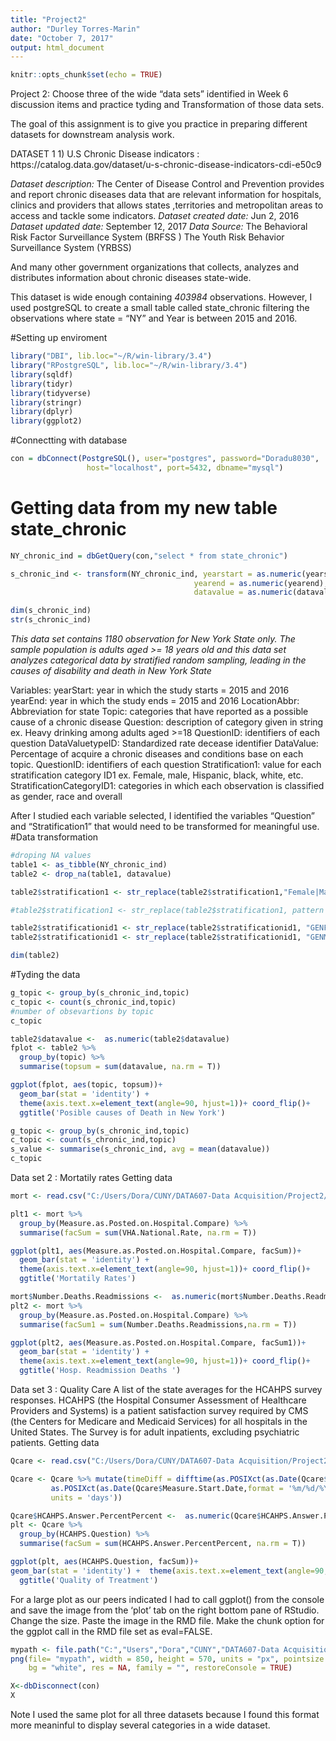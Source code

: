 ---
title: "Project2"
author: "Durley Torres-Marin"
date: "October 7, 2017"
output: html_document
---

```{r setup, include=FALSE}
knitr::opts_chunk$set(echo = TRUE)
```
Project 2: Choose three of the wide "data sets" identified in Week 6 discussion items and practice tyding and Transformation of those data sets. 

The goal of this assignment is to give you practice in preparing different datasets for downstream analysis work.

DATASET 1
1)	U.S Chronic Disease indicators : https://catalog.data.gov/dataset/u-s-chronic-disease-indicators-cdi-e50c9

*Dataset description:* The Center of Disease Control and Prevention provides and report chronic diseases data that are relevant information for hospitals, clinics and providers that allows states ,territories and metropolitan areas to access and tackle some indicators. 
*Dataset created date:* Jun 2, 2016
*Dataset updated date:* September 12, 2017
*Data Source:* The Behavioral Risk Factor Surveillance System (BRFSS )
		           The Youth Risk Behavior Surveillance System (YRBSS)

And many other government organizations that collects, analyzes and distributes information about chronic diseases state-wide. 
		
This dataset is wide enough containing *403984* observations. However, I used postgreSQL to create a small table called state_chronic filtering the observations where state = "NY" and Year is between 2015 and 2016.

#Setting up enviroment
```{r}
library("DBI", lib.loc="~/R/win-library/3.4")
library("RPostgreSQL", lib.loc="~/R/win-library/3.4")
library(sqldf)
library(tidyr)
library(tidyverse)
library(stringr)
library(dplyr)
library(ggplot2)
```
#Connectting with database  
```{r}
con = dbConnect(PostgreSQL(), user="postgres", password="Doradu8030",
                 host="localhost", port=5432, dbname="mysql")
```
# Getting data from my new table state_chronic
```{r}
NY_chronic_ind = dbGetQuery(con,"select * from state_chronic")

s_chronic_ind <- transform(NY_chronic_ind, yearstart = as.numeric(yearstart), 
                                         yearend = as.numeric(yearend),
                                         datavalue = as.numeric(datavalue))

dim(s_chronic_ind)
str(s_chronic_ind)
```
*This data set contains 1180 observation for New York State only. The sample population is adults aged >= 18 years old and this data set analyzes categorical data by stratified random sampling, leading in the causes of disability and death in New York State*

Variables: 
yearStart: year in which the study starts = 2015 and 2016
yearEnd: year in which the study ends = 2015 and 2016
LocationAbbr: Abbreviation for state
Topic: categories that have reported as a possible cause of a chronic disease
Question: description of category given in string ex. Heavy drinking among adults aged >=18
QuestionID: identifiers of each question 
DataValuetypeID: Standardized rate decease identifier
DataValue: Percentage of acquire a chronic diseases and conditions base on each topic.
QuestionID: identifiers of each question
Stratification1: value for each stratification category ID1 ex. Female, male, Hispanic, black, white, etc.
StratificationCategoryID1: categories in which each observation is classified as gender, race and overall
 

After I studied each variable selected, I identified the variables "Question" and "Stratification1" that would need to be transformed for meaningful use.
#Data transformation
```{r}
#droping NA values
table1 <- as_tibble(NY_chronic_ind)
table2 <- drop_na(table1, datavalue)

table2$stratification1 <- str_replace(table2$stratification1,"Female|Male" , "Gender")

#table2$stratification1 <- str_replace(table2$stratification1, pattern = "([:alpha:]+?.[:punct:][:punct:][:alpha:])","Race and Ethnicity" )

table2$stratificationid1 <- str_replace(table2$stratificationid1, "GENF", "FEMALE")
table2$stratificationid1 <- str_replace(table2$stratificationid1, "GENM", "MALE")

dim(table2)

```
#Tyding the data
```{r}  
g_topic <- group_by(s_chronic_ind,topic)
c_topic <- count(s_chronic_ind,topic) 
#number of obsevartions by topic
c_topic
```

```{r}
table2$datavalue <-  as.numeric(table2$datavalue)
fplot <- table2 %>% 
  group_by(topic) %>% 
  summarise(topsum = sum(datavalue, na.rm = T))
```
```{r}
ggplot(fplot, aes(topic, topsum))+
  geom_bar(stat = 'identity') +
  theme(axis.text.x=element_text(angle=90, hjust=1))+ coord_flip()+
  ggtitle('Posible causes of Death in New York')
```


```{r}  
g_topic <- group_by(s_chronic_ind,topic)
c_topic <- count(s_chronic_ind,topic) 
s_value <- summarise(s_chronic_ind, avg = mean(datavalue))
c_topic
```
Data set 2 : Mortatily rates
Getting data 
```{r}
mort <- read.csv("C:/Users/Dora/CUNY/DATA607-Data Acquisition/Project2/MORT_READM_July2017.csv")
```
```{r}
plt1 <- mort %>% 
  group_by(Measure.as.Posted.on.Hospital.Compare) %>% 
  summarise(facSum = sum(VHA.National.Rate, na.rm = T))

ggplot(plt1, aes(Measure.as.Posted.on.Hospital.Compare, facSum))+
  geom_bar(stat = 'identity') +
  theme(axis.text.x=element_text(angle=90, hjust=1))+ coord_flip()+
  ggtitle('Mortatily Rates')
```
```{r}
mort$Number.Deaths.Readmissions <-  as.numeric(mort$Number.Deaths.Readmissions)
plt2 <- mort %>% 
  group_by(Measure.as.Posted.on.Hospital.Compare) %>% 
  summarise(facSum1 = sum(Number.Deaths.Readmissions,na.rm = T))

ggplot(plt2, aes(Measure.as.Posted.on.Hospital.Compare, facSum1))+
  geom_bar(stat = 'identity') +
  theme(axis.text.x=element_text(angle=90, hjust=1))+ coord_flip()+
  ggtitle('Hosp. Readmission Deaths ')
```

Data set 3 : Quality Care
A list of the state averages for the HCAHPS survey responses. HCAHPS (the Hospital Consumer Assessment of Healthcare Providers and Systems) is a patient satisfaction survey required by CMS (the Centers for Medicare and Medicaid Services) for all hospitals in the United States. The Survey is for adult inpatients, excluding psychiatric patients.
Getting data 
```{r}
Qcare <- read.csv("C:/Users/Dora/CUNY/DATA607-Data Acquisition/Project2/Patient_survey_HCAHPS_State.csv")
```

```{r}
Qcare <- Qcare %>% mutate(timeDiff = difftime(as.POSIXct(as.Date(Qcare$Measure.End.Date,format = '%m/%d/%Y')), 
         as.POSIXct(as.Date(Qcare$Measure.Start.Date,format = '%m/%d/%Y')), 
         units = 'days'))
```
```{r}
Qcare$HCAHPS.Answer.PercentPercent <-  as.numeric(Qcare$HCAHPS.Answer.Percent)
plt <- Qcare %>% 
  group_by(HCAHPS.Question) %>% 
  summarise(facSum = sum(HCAHPS.Answer.PercentPercent, na.rm = T))
```

```{r, eval=FALSE}
ggplot(plt, aes(HCAHPS.Question, facSum))+
geom_bar(stat = 'identity') +  theme(axis.text.x=element_text(angle=90, hjust=1))+ coord_flip() +
  ggtitle('Quality of Treatment')

```

For a large plot as our peers indicated I had to call ggplot() from the console and save the image from the 'plot' tab on the right bottom pane of RStudio. Change the size. Paste the image in the RMD file. Make the chunk option for the ggplot call in the RMD file set as eval=FALSE.

```{r}
mypath <- file.path("C:","Users","Dora","CUNY","DATA607-Data Acquisition","Project2",paste("Qcare", ".png", sep = ""))
png(file= "mypath", width = 850, height = 570, units = "px", pointsize = 12,
    bg = "white", res = NA, family = "", restoreConsole = TRUE)
```

```{r}
X<-dbDisconnect(con)
X
```
Note
I used the same plot for all three datasets because I found this format more meaninful to display several categories in a wide dataset.